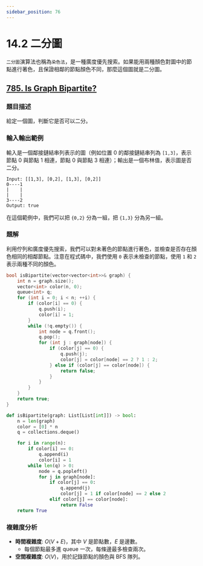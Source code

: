 ```yaml
---
sidebar_position: 76
---
```


# 14.2 二分圖

`二分圖`演算法也稱為`染色法`，是一種廣度優先搜索。如果能用兩種顏色對圖中的節點進行著色，且保證相鄰的節點顏色不同，那麼這個圖就是二分圖。

## [785. Is Graph Bipartite?](https://leetcode.com/problems/is-graph-bipartite/)

### 題目描述

給定一個圖，判斷它是否可以二分。

### 輸入輸出範例

輸入是一個鄰接鏈結串列表示的圖（例如位置 0 的鄰接鏈結串列為 `[1,3]`，表示節點 0 與節點 1 相連，節點 0 與節點 3 相連）；輸出是一個布林值，表示圖是否二分。

```
Input: [[1,3], [0,2], [1,3], [0,2]]
0----1
|    |
|    |
3----2
Output: true
```

在這個範例中，我們可以把 `{0,2}` 分為一組，把 `{1,3}` 分為另一組。

### 題解

利用佇列和廣度優先搜索，我們可以對未著色的節點進行著色，並檢查是否存在顏色相同的相鄰節點。注意在程式碼中，我們使用 `0` 表示未檢查的節點，使用 `1` 和 `2` 表示兩種不同的顏色。

<Tabs>
<TabItem value="cpp" label="C++">

```cpp
bool isBipartite(vector<vector<int>>& graph) {
    int n = graph.size();
    vector<int> color(n, 0);
    queue<int> q;
    for (int i = 0; i < n; ++i) {
        if (color[i] == 0) {
            q.push(i);
            color[i] = 1;
        }
        while (!q.empty()) {
            int node = q.front();
            q.pop();
            for (int j : graph[node]) {
                if (color[j] == 0) {
                    q.push(j);
                    color[j] = color[node] == 2 ? 1 : 2;
                } else if (color[j] == color[node]) {
                    return false;
                }
            }
        }
    }
    return true;
}
```

</TabItem>
<TabItem value="py" label="Python">

```py
def isBipartite(graph: List[List[int]]) -> bool:
    n = len(graph)
    color = [0] * n
    q = collections.deque()

    for i in range(n):
        if color[i] == 0:
            q.append(i)
            color[i] = 1
        while len(q) > 0:
            node = q.popleft()
            for j in graph[node]:
                if color[j] == 0:
                    q.append(j)
                    color[j] = 1 if color[node] == 2 else 2
                elif color[j] == color[node]:
                    return False
    return True
```

</TabItem>

</Tabs>

### 複雜度分析

- **時間複雜度**: $O(V + E)$，其中 $V$ 是節點數，$E$ 是邊數。
  - 每個節點最多進 queue 一次，每條邊最多檢查兩次。
- **空間複雜度**: $O(V)$，用於記錄節點的顏色與 BFS 隊列。
